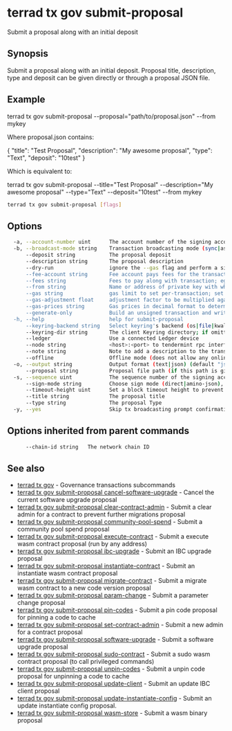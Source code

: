 # terrad tx gov submit-proposal

Submit a proposal along with an initial deposit

## Synopsis

Submit a proposal along with an initial deposit.
Proposal title, description, type and deposit can be given directly or through a proposal JSON file.

## Example
terrad tx gov submit-proposal --proposal="path/to/proposal.json" --from mykey

Where proposal.json contains:

{
  "title": "Test Proposal",
  "description": "My awesome proposal",
  "type": "Text",
  "deposit": "10test"
}

Which is equivalent to:

terrad tx gov submit-proposal --title="Test Proposal" --description="My awesome proposal" --type="Text" --deposit="10test" --from mykey

```sh Terrad
terrad tx gov submit-proposal [flags]
```

## Options

```sh Terrad
  -a, --account-number uint      The account number of the signing account (offline mode only)
  -b, --broadcast-mode string    Transaction broadcasting mode (sync|async|block) (default "sync")
      --deposit string           The proposal deposit
      --description string       The proposal description
      --dry-run                  ignore the --gas flag and perform a simulation of a transaction, but don't broadcast it (when enabled, the local Keybase is not accessible)
      --fee-account string       Fee account pays fees for the transaction instead of deducting from the signer
      --fees string              Fees to pay along with transaction; eg: 10uatom
      --from string              Name or address of private key with which to sign
      --gas string               gas limit to set per-transaction; set to "auto" to calculate sufficient gas automatically (default 200000)
      --gas-adjustment float     adjustment factor to be multiplied against the estimate returned by the tx simulation; if the gas limit is set manually this flag is ignored  (default 1)
      --gas-prices string        Gas prices in decimal format to determine the transaction fee (e.g. 0.1uatom)
      --generate-only            Build an unsigned transaction and write it to STDOUT (when enabled, the local Keybase is not accessible)
  -h, --help                     help for submit-proposal
      --keyring-backend string   Select keyring's backend (os|file|kwallet|pass|test|memory) (default "os")
      --keyring-dir string       The client Keyring directory; if omitted, the default 'home' directory will be used
      --ledger                   Use a connected Ledger device
      --node string              <host>:<port> to tendermint rpc interface for this chain (default "tcp://localhost:26657")
      --note string              Note to add a description to the transaction (previously --memo)
      --offline                  Offline mode (does not allow any online functionality
  -o, --output string            Output format (text|json) (default "json")
      --proposal string          Proposal file path (if this path is given, other proposal flags are ignored)
  -s, --sequence uint            The sequence number of the signing account (offline mode only)
      --sign-mode string         Choose sign mode (direct|amino-json), this is an advanced feature
      --timeout-height uint      Set a block timeout height to prevent the tx from being committed past a certain height
      --title string             The proposal title
      --type string              The proposal Type
  -y, --yes                      Skip tx broadcasting prompt confirmation
```

## Options inherited from parent commands

```sh Terrad
      --chain-id string   The network chain ID
```

## See also

* [terrad tx gov](terrad_tx_gov.mdx)	 - Governance transactions subcommands
* [terrad tx gov submit-proposal cancel-software-upgrade](terrad_tx_gov_submit-proposal_cancel-software-upgrade.mdx)	 - Cancel the current software upgrade proposal
* [terrad tx gov submit-proposal clear-contract-admin](terrad_tx_gov_submit-proposal_clear-contract-admin.mdx)	 - Submit a clear admin for a contract to prevent further migrations proposal
* [terrad tx gov submit-proposal community-pool-spend](terrad_tx_gov_submit-proposal_community-pool-spend.mdx)	 - Submit a community pool spend proposal
* [terrad tx gov submit-proposal execute-contract](terrad_tx_gov_submit-proposal_execute-contract.mdx)	 - Submit a execute wasm contract proposal (run by any address)
* [terrad tx gov submit-proposal ibc-upgrade](terrad_tx_gov_submit-proposal_ibc-upgrade.mdx)	 - Submit an IBC upgrade proposal
* [terrad tx gov submit-proposal instantiate-contract](terrad_tx_gov_submit-proposal_instantiate-contract.mdx)	 - Submit an instantiate wasm contract proposal
* [terrad tx gov submit-proposal migrate-contract](terrad_tx_gov_submit-proposal_migrate-contract.mdx)	 - Submit a migrate wasm contract to a new code version proposal
* [terrad tx gov submit-proposal param-change](terrad_tx_gov_submit-proposal_param-change.mdx)	 - Submit a parameter change proposal
* [terrad tx gov submit-proposal pin-codes](terrad_tx_gov_submit-proposal_pin-codes.mdx)	 - Submit a pin code proposal for pinning a code to cache
* [terrad tx gov submit-proposal set-contract-admin](terrad_tx_gov_submit-proposal_set-contract-admin.mdx)	 - Submit a new admin for a contract proposal
* [terrad tx gov submit-proposal software-upgrade](terrad_tx_gov_submit-proposal_software-upgrade.mdx)	 - Submit a software upgrade proposal
* [terrad tx gov submit-proposal sudo-contract](terrad_tx_gov_submit-proposal_sudo-contract.mdx)	 - Submit a sudo wasm contract proposal (to call privileged commands)
* [terrad tx gov submit-proposal unpin-codes](terrad_tx_gov_submit-proposal_unpin-codes.mdx)	 - Submit a unpin code proposal for unpinning a code to cache
* [terrad tx gov submit-proposal update-client](terrad_tx_gov_submit-proposal_update-client.mdx)	 - Submit an update IBC client proposal
* [terrad tx gov submit-proposal update-instantiate-config](terrad_tx_gov_submit-proposal_update-instantiate-config.mdx)	 - Submit an update instantiate config proposal.
* [terrad tx gov submit-proposal wasm-store](terrad_tx_gov_submit-proposal_wasm-store.mdx)	 - Submit a wasm binary proposal


